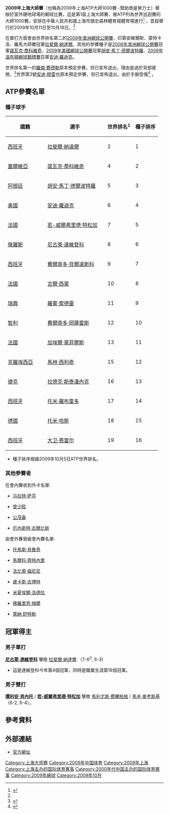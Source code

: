 {{TennisEventInfo|2009|上海大師賽|
| date=10月11日 - 10月18日
| edition=第1屆
| champs={{flagicon|RUS}} [[尼古萊·達維登科|尼古萊·達維登科]]
| champd={{flagicon|FRA}} [[儒利安·貝內托|儒利安·貝內托]] / {{flagicon|FRA}} [[若-威爾弗里德·特松加|若-威爾弗里德·特松加]]
}}

'''2009年上海大師賽'''（也稱為2009年上海ATP大師1000賽 -贊助商是勞力士）舉辦於室外硬地球場的網球比賽。這是第1屆上海大師賽，被ATP列為世界巡迴賽的大師1000賽。安排在中華人民共和國上海市旗忠森林體育城體育場進行<ref name=Profile>{{cite web |work=atpworldtour.com |title=atpworldtour.com tournament profile |url=http://www.atpworldtour.com/Tennis/Tournaments/Shanghai.aspx |accessdate=2009-06-13 |archiveurl=https://www.webcitation.org/5j0w8HGgU?url=http://www.atpworldtour.com/Tennis/Tournaments/Shanghai.aspx |archivedate=2009-08-14 |deadurl=no }}</ref> ，首屆舉行於2009年10月11日至10月18日。<ref name=Profile/>

在單打方面會由世界排名第二的[[2009年澳洲網球公開賽|2009年澳洲網球公開賽]]、印第安維爾斯、蒙特卡洛、羅馬大師賽冠軍[[拉斐爾·納達爾|拉斐爾·納達爾]]。其他的參賽種子是[[2008年澳洲網球公開賽|2008年澳洲網球公開賽]]冠軍[[諾瓦克·喬科維奇|諾瓦克·喬科維奇]]，[[2009年美國網球公開賽|2009年美國網球公開賽]]冠軍[[胡安·馬丁·德爾波特羅|胡安·馬丁·德爾波特羅]]、[[2009年溫布頓網球錦標賽|2009年溫布頓網球錦標賽]]亞軍[[安迪·羅迪克|安迪·羅迪克]]。

世界排名第一的[[羅傑·費德勒|羅傑·費德勒]]原本預定參賽，但已宣布退出，理由是過於背部疲勞。<ref>{{cite web |url=http://www.rogerfederer.com/en/rogers/news/newsdetail.cfm?uNewsID=967 |title=存档副本 |accessdate=2010-02-15 |deadurl=yes |archiveurl=https://web.archive.org/web/20100516053603/http://www.rogerfederer.com/en/rogers/news/newsdetail.cfm?uNewsID=967 |archivedate=2010-05-16 }}</ref>世界第3號[[安迪·穆雷|安迪·穆雷]]也原本預定參賽，但已宣佈退出，由於手腕受傷<ref>{{cite web
 |work        = BBC Sport
 |title       = Murray pulls out of Chinese event
 |url         = http://news.bbc.co.uk/sport1/hi/tennis/8296047.stm
 |accessdate  = 2009-10-08
 |archiveurl  = https://www.webcitation.org/5j0w8HGgU?url=http://www.atpworldtour.com/Tennis/Tournaments/Shanghai.aspx
 |archivedate = 2009-08-14
 |deadurl     = no
}}</ref>
。

==ATP參賽名單==
===種子球手===
{|class="sortable wikitable"
|-
! width="110"| 國籍
! width="175"| 選手
! 世界排名<sup>1</sup>
! 種子排序
|-
|{{flagicon|ESP}} [[西班牙|西班牙]]
|[[拉斐爾·納達爾|拉斐爾·納達爾]]
|2
|1
|-
|{{flagicon|SRB}} [[塞爾維亞|塞爾維亞]]
|[[諾瓦克·喬科維奇|諾瓦克·喬科維奇]]
|4
|2
|-
|{{flagicon|ARG}}[[阿根廷|阿根廷]]
|[[胡安·馬丁·德爾波特羅|胡安·馬丁·德爾波特羅]]
|5
|3
|-
|{{flagicon|USA}} [[美國|美國]]
|[[安迪·羅迪克|安迪·羅迪克]]
|6
|4
|- 
|{{flagicon|FRA}} [[法國|法國]]
|[[若-威爾弗里德·特松加|若-威爾弗里德·特松加]]
|7
|5
|- 
|{{flagicon|RUS}} [[俄羅斯|俄羅斯]]
|[[尼古萊·達維登科|尼古萊·達維登科]]
|8
|6
|- 
|{{flagicon|ESP}} [[西班牙|西班牙]]
|[[費爾南多·貝爾達斯科|費爾南多·貝爾達斯科]]
|9
|7
|- 
|{{flagicon|FRA}} [[法國|法國]]
|[[吉爾·西蒙|吉爾·西蒙]]
|10
|8
|-
|{{flagicon|SWE}} [[瑞典|瑞典]]
|[[羅賓·索德靈|羅賓·索德靈]]
|11
|9
|-
|{{flagicon|CHI}} [[智利|智利]]
|[[費爾南多·岡薩雷斯|費爾南多·岡薩雷斯]]
|12
|10
|- 
|{{flagicon|FRA}} [[法國|法國]]
|[[加埃爾·蒙菲爾斯|加埃爾·蒙菲爾斯]]
|13
|11
|-
|{{flagicon|CRO}} [[克羅埃西亞|克羅埃西亞]]
|[[馬林·西利奇|馬林·西利奇]]
|15
|12
|- 
|{{flagicon|CZE}} [[捷克|捷克]]
|[[拉德克·斯泰潘內克|拉德克·斯泰潘內克]]
|16
|13
|- 
|{{flagicon|ESP}} [[西班牙|西班牙]]
|[[托米·羅布雷多|托米·羅布雷多]]
|17
|14
|- 
|{{flagicon|GER}} [[德國|德國]]
|[[托米·哈斯|托米·哈斯]]
|18
|15
|- 
|{{flagicon|ESP}} [[西班牙|西班牙]]
|[[大卫·费雷尔|大卫·费雷尔]]
|19
|16
|}
* 種子排序根據2009年10月5日ATP世界排名。

===其他參賽者===
在會內賽收到外卡名單:
* {{flagicon|RUS}} [[马拉特·萨芬|马拉特·萨芬]]
* {{flagicon|CHN}} [[曾少眩|曾少眩]]
* {{flagicon|CHN}} [[公茂鑫|公茂鑫]]
* {{flagicon|LAT}} [[厄內斯特·古爾比斯|厄內斯特·古爾比斯]]

由會外賽晉級會內賽名單:
* {{flagicon|BRA}} [[托馬斯·貝魯奇|托馬斯·貝魯奇]]
* {{flagicon|SUI}} [[馬爾科·齊特內里|馬爾科·齊特內里]]
* {{flagicon|ITA}} [[法比奧·福尼尼|法比奧·福尼尼]]
* {{flagicon|POL}} [[盧卡斯·古博特|盧卡斯·古博特]]
* {{flagicon|FRA}} [[米夏埃爾·洛德拉|米夏埃爾·洛德拉]]
* {{flagicon|GER}} [[佛羅里恩·梅爾|佛羅里恩·梅爾]]
* {{flagicon|GER}} [[萊納·舒特勒|萊納·舒特勒]]

==冠軍得主==
===男子單打===
{{main|2009年上海大師賽男子單打比賽}}
{{flagicon|RUS}} '''[[尼古萊·達維登科|尼古萊·達維登科]]''' 擊敗 {{flagicon|ESP}} [[拉斐爾·納達爾|拉斐爾·納達爾]] （7-6<sup>3</sup>, 6-3)
* 這是達維登科今年第4個冠軍，同時是職業生涯第18個冠軍。

===男子雙打===
{{main|2009年上海大師賽男子雙打比賽}}
{{flagicon|FRA}} '''[[儒利安·貝內托|儒利安·貝內托]]''' / {{flagicon|FRA}} '''[[若-威爾弗里德·特松加|若-威爾弗里德·特松加]]''' 擊敗 {{flagicon|POL}} [[馬利尤斯·費騰柏格|馬利尤斯·費騰柏格]] / {{flagicon|POL}} [[馬辛·麥考斯基|馬辛·麥考斯基]]（6-2, 6-4）。

==參考資料==
{{reflist}}

==外部連結==
*[https://web.archive.org/web/20090805163233/http://www.shanghaimasters1000.com/2009/en/index.html 官方網址]

{{上海大師賽列表}}
[[Category:上海大师赛|Category:上海大师赛]]
[[Category:2009年中国体育|Category:2009年中国体育]]
[[Category:2009年上海|Category:2009年上海]]
[[Category:上海主办的国际体育赛事|Category:上海主办的国际体育赛事]]
[[Category:2000年代中国主办的国际体育赛事|Category:2000年代中国主办的国际体育赛事]]
[[Category:2009年網球|Category:2009年網球]]
[[Category:2009年10月|Category:2009年10月]]